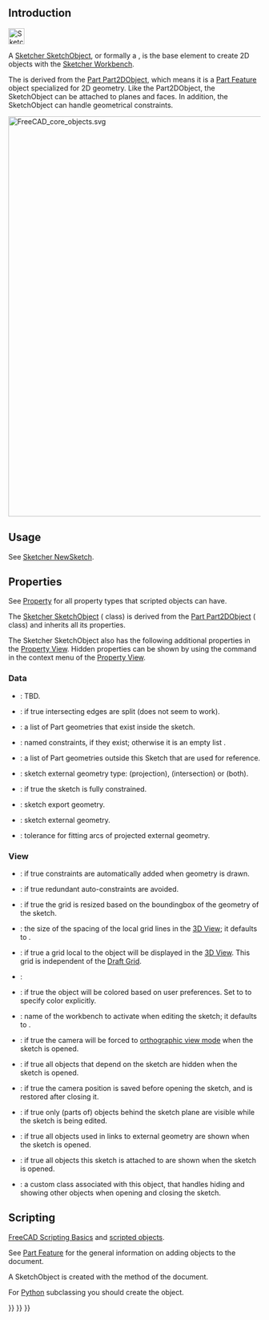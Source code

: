 <languages/>
{{TOCright}}
<translate>

== Introduction == <!--T:1-->

</translate>
[[File:Sketcher_Sketch.svg|32px]]
<translate>

<!--T:2-->
A [[Sketcher_SketchObject|Sketcher SketchObject]], or formally a {{incode|Sketcher::SketchObject}}, is the base element to create 2D objects with the [[Sketcher_Workbench|Sketcher Workbench]].

<!--T:3-->
The {{incode|Sketcher::SketchObject}} is derived from the [[Part_Part2DObject|Part Part2DObject]], which means it is a [[Part Feature|Part Feature]] object specialized for 2D geometry. Like the Part2DObject, the SketchObject can be attached to planes and faces. In addition, the SketchObject can handle geometrical constraints.

</translate>
[[File:FreeCAD_core_objects.svg|800px]]
<translate>

<!--T:24-->
{{Caption|Simplified diagram of the relationships between the core objects in FreeCAD}}

==Usage== <!--T:4-->

<!--T:45-->
See [[Sketcher_NewSketch|Sketcher NewSketch]].

== Properties == <!--T:8-->

<!--T:9-->
See [[Property|Property]] for all property types that scripted objects can have.

<!--T:10-->
The [[Sketcher_SketchObject|Sketcher SketchObject]] ({{incode|Sketcher::SketchObject}} class) is derived from the [[Part_Part2DObject|Part Part2DObject]] ({{incode|Part::Part2DObject}} class) and inherits all its properties.

<!--T:11-->
The Sketcher SketchObject also has the following additional properties in the [[Property_View|Property View]]. Hidden properties can be shown by using the {{MenuCommand|Show hidden}} command in the context menu of the [[Property_View|Property View]].

=== Data === <!--T:12-->

<!--T:46-->
{{TitleProperty|Base}}

<!--T:47-->
* {{PropertyData|Internal Shape|PartShape|Hidden}}: TBD.

<!--T:48-->
{{TitleProperty|Internal Geometry}}

<!--T:49-->
* {{PropertyData|Make Internals|Bool}}: if true intersecting edges are split (does not seem to work).

<!--T:39-->
{{TitleProperty|Sketch}}

<!--T:40-->
* {{PropertyData|Geometry|GeometryList|Hidden}}: a list of Part geometries that exist inside the sketch.
* {{PropertyData|Constraints|}}: named constraints, if they exist; otherwise it is an empty list {{incode|[]}}.
* {{PropertyData|External Geometry|LinkSubList|ReadOnly}}: a list of Part geometries outside this Sketch that are used for reference.
* {{PropertyData|External Types|IntegerList|Hidden}}: sketch external geometry type: {{Value|0}} (projection), {{Value|1}} (intersection) or {{Value|2}} (both). {{Version|1.1}}
* {{PropertyData|Fully Constrained|Bool|Hidden, ReadOnly}}: if true the sketch is fully constrained.
* {{PropertyData|Exports|LinkListHidden|Hidden}}: sketch export geometry.
* {{PropertyData|External Geo|GeometryList|Hidden}}: sketch external geometry.
* {{PropertyData|Arc Fit Tolerance|Precision}}: tolerance for fitting arcs of projected external geometry.

=== View === <!--T:15-->

<!--T:16-->
{{TitleProperty|Auto Constraints}}

<!--T:41-->
* {{PropertyView|Autoconstraints|Bool}}: if true constraints are automatically added when geometry is drawn.
* {{PropertyView|Avoid Redundant|Bool}}: if true redundant auto-constraints are avoided.

<!--T:42-->
{{TitleProperty|Grid}}

<!--T:43-->
* {{PropertyView|Grid Auto|Bool}}: if true the grid is resized based on the boundingbox of the geometry of the sketch.
* {{PropertyView|Grid Size|Length}}: the size of the spacing of the local grid lines in the [[3D_View|3D View]]; it defaults to {{value|10 mm}}.
* {{PropertyView|Show Grid|Bool}}: if true a grid local to the object will be displayed in the [[3D_View|3D View]]. This grid is independent of the [[Draft_ToggleGrid|Draft Grid]].

<!--T:50-->
{{TitleProperty|Layers}}

<!--T:51-->
* {{PropertyView|Visual Layer List|BadType}}:

<!--T:52-->
{{TitleProperty|Object Style}}

<!--T:53-->
* {{PropertyView|Auto Color|Bool}}: if true the object will be colored based on user preferences. Set to {{False}} to specify color explicitly.

<!--T:44-->
{{TitleProperty|Visibility automation}}

<!--T:17-->
* {{PropertyView|Editing Workbench|String}}: name of the workbench to activate when editing the sketch; it defaults to {{value|SketcherWorkbench}}.
* {{PropertyView|Force Ortho|Bool}}: if true the camera will be forced to [[Std_OrthographicCamera|orthographic view mode]] when the sketch is opened.
* {{PropertyView|Hide Dependent|Bool}}: if true all objects that depend on the sketch are hidden when the sketch is opened.
* {{PropertyView|Restore Camera|Bool}}: if true the camera position is saved before opening the sketch, and is restored after closing it.
* {{PropertyView|Section View|Bool}}: if true only (parts of) objects behind the sketch plane are visible while the sketch is being edited.
* {{PropertyView|Show Links|Bool}}: if true all objects used in links to external geometry are shown when the sketch is opened.
* {{PropertyView|Show Support|Bool}}: if true all objects this sketch is attached to are shown when the sketch is opened.
* {{PropertyView|Tempo Vis|PythonObject|Hidden}}: a custom class associated with this object, that handles hiding and showing other objects when opening and closing the sketch.

== Scripting == <!--T:18-->

<!--T:19-->
{{Emphasis|See also:}} [[FreeCAD_Scripting_Basics|FreeCAD Scripting Basics]] and [[Scripted_objects|scripted objects]].

<!--T:20-->
See [[Part_Feature|Part Feature]] for the general information on adding objects to the document.

<!--T:21-->
A SketchObject is created with the {{incode|addObject()}} method of the document.

</translate>
{{Code|code=
import FreeCAD as App

doc = App.newDocument()
obj = App.ActiveDocument.addObject("Sketcher::SketchObject", "Sketch")
obj.Label = "Custom label"
}}
<translate>

<!--T:38-->
For [[Python|Python]] subclassing you should create the {{incode|Sketcher::SketchObjectPython}} object.

</translate>
{{Code|code=
import FreeCAD as App

doc = App.newDocument()
obj = App.ActiveDocument.addObject("Sketcher::SketchObjectPython", "CustomSketch")
obj.Label = "Custom label"
}}
<translate>


</translate>
{{Sketcher_Tools_navi{{#translation:}}}}
{{Document_objects_navi{{#translation:}}}}
{{Userdocnavi{{#translation:}}}}